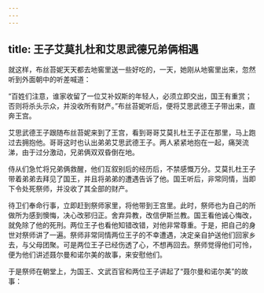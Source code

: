 ```yaml
---
---
---
```

title: 王子艾莫扎杜和艾思武德兄弟俩相遇
---



就这样，布丝苔妮天天都去地窖里送一些好吃的，一天，她刚从地窖里出来，忽然听到外面朝中的听差喊道：

“百姓们注意，谁家收留了一位艾补奴斯的年轻人，必须立即交出，国王有重赏；否则将杀头示众，并没收所有财产。”布丝苔妮听后，便将艾思武德王子带出来，直奔王宫。

艾思武德王子跟随布丝苔妮来到了王宫，看到哥哥艾莫扎杜王子正在那里，马上跑过去拥抱他。哥哥这时也认出弟弟艾思武德王子。两人紧紧地抱在一起，痛哭流涕，由于过分激动，兄弟俩双双昏倒在地。

侍从们急忙将兄弟俩救醒，他们互叙别后的经历后，不禁感慨万分。艾莫扎杜王子带着弟弟去拜见了国王，并且将弟弟的遭遇告诉了他。国王听后，非常同情，当即下令处死祭师，并没收了其全部的财产。

待卫们奉命行事，立即赶到祭师家里，将他带到王宫里。此时，祭师也为自己的所做所为感到懊悔，决心改邪归正。舍弃异教，改信伊斯兰教。国王看他诚心悔改，就免除了他的死刑。两位王子也看他知错改错，对他非常尊重。于是，把自己的身世对祭师讲了一遍。祭师非常同情两位王子的不幸遭遇，决定亲自护送他们回家乡去，与父母团聚。可是两位王子已经伤透了心，不想再回去。祭师觉得他们可怜，便为他们讲述聂尔曼和诺尔美的故事，来安慰他们。

于是祭师在朝堂上，为国王、文武百官和两位王子讲起了“聂尔曼和诺尔美”的故事：